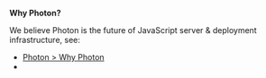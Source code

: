 
**Why Photon?**

We believe Photon is the future of JavaScript server & deployment infrastructure, see:
 - [Photon > Why Photon](https://photonjs.dev/why)
 - <Link href="/blog/photon" doNotInferSectionTitle />
